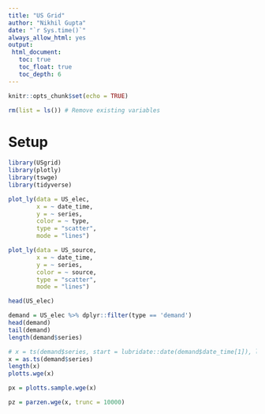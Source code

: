 ```yaml
---
title: "US Grid"
author: "Nikhil Gupta"
date: "`r Sys.time()`"
always_allow_html: yes
output:
 html_document:
   toc: true
   toc_float: true
   toc_depth: 6
---
```


```r
knitr::opts_chunk$set(echo = TRUE)
```


```r
rm(list = ls()) # Remove existing variables
```

# Setup

```r
library(USgrid)
library(plotly)
library(tswge)
library(tidyverse)
```

```r
plot_ly(data = US_elec,
        x = ~ date_time,
        y = ~ series,
        color = ~ type,
        type = "scatter",
        mode = "lines")
```

```r
plot_ly(data = US_source,
        x = ~ date_time,
        y = ~ series,
        color = ~ source,
        type = "scatter",
        mode = "lines")
```

```r
head(US_elec)
```


```r
demand = US_elec %>% dplyr::filter(type == 'demand') 
head(demand)
tail(demand)
length(demand$series)

# x = ts(demand$series, start = lubridate::date(demand$date_time[1]), lubridate::date(demand$date_time[nrow(demand)]))
x = as.ts(demand$series)
length(x)
plotts.wge(x)
```

```r
px = plotts.sample.wge(x)
```

```r
pz = parzen.wge(x, trunc = 10000)
```

```r

```

